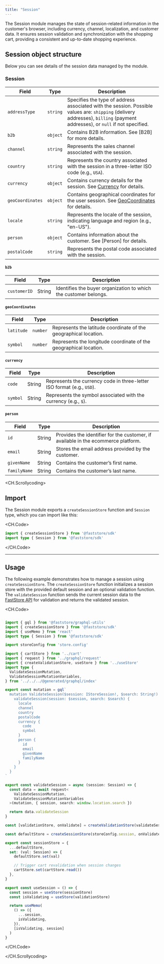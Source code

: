 ```yaml
---
title: "Session"
---
```


The Session module manages the state of session-related information in the customer's browser, including currency, channel, localization, and customer data. It ensures session validation and synchronization with the shopping cart, providing a consistent and up-to-date shopping experience.

## Session object structure

Below you can see details of the session data managed by the module.

### Session

| **Field**    | **Type** | **Description**                                               |
| ------------ | -------- | ------------------------------------------------------------- |
| `addressType` | `string`  | Specifies the type of address associated with the session. Possible values are: `shipping` (delivery addresses), `billing` (payment addresses), or `null` if not specified. |
| `b2b` | `object` | Contains B2B information. See [B2B] for more details.  |
| `channel`    | `string`   | Represents the sales channel associated with the session.                                   |
| `country`    | `string`   | Represents the country associated with the session in a three-letter ISO code (e.g., `USA`).          |
| `currency`   | `object`   | Contains currency details for the session. See [Currency](#currency) for details.            |
| `geoCoordinates` | `object`  | Contains geographical coordinates for the user session. See [GeoCoordinates](#geocoordinates) for details. |
| `locale`     | `string`   | Represents the locale of the session, indicating language and region (e.g., "en-US").    |
| `person`     | `object`   | Contains information about the customer. See [Person] for details. |
| `postalCode` | `string`   | Represents the postal code associated with the session.   |

#### `b2b`

| **Field** | **Type** | **Description**                           |
| --------- | -------- | ----------------------------------------- |
| `customerID`    | String   | Identifies the buyer organization to which the customer belongs. |

#### `geoCoordinates`

| **Field** | **Type** | **Description**                           |
| --------- | -------- | ----------------------------------------- |
| `latitude`    | `number`   | Represents the latitude coordinate of the geographical location. |
| `symbol`  | `number`   | Represents the longitude coordinate of the geographical location.              |

#### `currency`

| **Field** | **Type** | **Description**                           |
| --------- | -------- | ----------------------------------------- |
| `code`    | String   | Represents the currency code in three-letter ISO format (e.g., `USD`). |
| `symbol`  | String   | Represents the symbol associated with the currency (e.g., `$`).              |

#### `person`

| **Field**    | **Type** | **Description**                                         |
| ------------ | -------- | ------------------------------------------------------- |
| `id`         | String   | Provides the identifier for the customer, if available in the ecommerce platform. |
| `email`      | String   | Stores the email address provided by the customer.                  |
| `givenName`  | String   | Contains the customer’s first name.                                     |
| `familyName` | String   | Contains the customer’s last name.                                   |

<CH.Scrollycoding>

## Import

The Session module exports a `createSessionStore` function and `Session` type, which you can import like this:

<CH.Code>

```ts
import { createSessionStore } from '@faststore/sdk'
import type { Session } from '@faststore/sdk'
```

</CH.Code>

---

## Usage

The following example demonstrates how to manage a session using `createSessionStore`.
The `createSessionStore` function initializes a session store with the provided default session and an optional validation function.
The `validateSession` function sends the current session data to the [FastStore API](https://developers.vtex.com/docs/guides/faststore/faststore-api-overview) for validation and returns the validated session.

<CH.Code>

```ts

import { gql } from '@faststore/graphql-utils'
import { createSessionStore } from '@faststore/sdk'
import { useMemo } from 'react'
import type { Session } from '@faststore/sdk'

import storeConfig from 'store.config'

import { cartStore } from '../cart'
import { request } from '../graphql/request'
import { createValidationStore, useStore } from '../useStore'
import type {
  ValidateSessionMutation,
  ValidateSessionMutationVariables,
} from '../../../@generated/graphql/index'

export const mutation = gql`
  mutation ValidateSession($session: IStoreSession!, $search: String!) {
    validateSession(session: $session, search: $search) {
      locale
      channel
      country
      postalCode
      currency {
        code
        symbol
      }
      person {
        id
        email
        givenName
        familyName
      }
    }
  }
`

export const validateSession = async (session: Session) => {
  const data = await request<
    ValidateSessionMutation,
    ValidateSessionMutationVariables
  >(mutation, { session, search: window.location.search })

  return data.validateSession
}

const [validationStore, onValidate] = createValidationStore(validateSession)

const defaultStore = createSessionStore(storeConfig.session, onValidate)

export const sessionStore = {
  ...defaultStore,
  set: (val: Session) => {
    defaultStore.set(val)

    // Trigger cart revalidation when session changes
    cartStore.set(cartStore.read())
  },
}

export const useSession = () => {
  const session = useStore(sessionStore)
  const isValidating = useStore(validationStore)

  return useMemo(
    () => ({
      ...session,
      isValidating,
    }),
    [isValidating, session]
  )
}
```

</CH.Code>

</CH.Scrollycoding>
